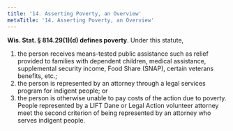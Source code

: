 ```yaml
---
title: '14.	Asserting Poverty, an Overview'
metaTitle: '14.	Asserting Poverty, an Overview'
---
```



**Wis. Stat. § 814.29(1)(d) defines poverty**. Under this statute, <Popover14 />

1. the person receives means-tested public assistance such as relief provided to families with dependent children, medical assistance, supplemental security income, Food Share (SNAP), certain veterans benefits, etc.; 
2. the person is represented by an attorney through a legal services program for indigent people; or
3. the person is otherwise unable to pay costs of the action due to poverty. People represented by a LIFT Dane or Legal Action volunteer attorney meet the second criterion of being represented by an attorney who serves indigent people.
